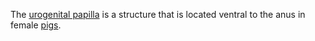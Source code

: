 The [[urogenital papilla]] is a structure that is located ventral to the anus in female [[pigs]].
{{Veterinary-med-stub}}